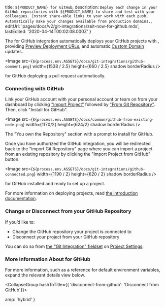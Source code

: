 
  title: `${PRODUCT_NAME} for GitHub`,
  description: `Deploy each change in your GitHub repositories with ${PRODUCT_NAME} to share and test with your colleagues. Instant share-able links to your work with each push. Automatically make your changes available from production domains.`,
  editUrl: 'pages/docs/v2/git-integrations/zeit-now-for-github.mdx',
  lastEdited: '2020-04-14T00:02:08.000Z'
}

The <ProductName /> for GitHub integration automatically deploys your GitHub projects with [<ProductName />](/), providing [Preview Deployment URLs](/docs/v2/platform/deployments#preview), and automatic [Custom Domain](/docs/v2/custom-domains) updates.

<Image
  src={`${process.env.ASSETS}/docs/git-integrations/github-comment.png`}
  width={1538 / 2.5}
  height={660 / 2.5}
  shadow
  borderRadius
/>
<Caption><ProductName /> for GitHub deploying a pull request automatically.</Caption>

### Connecting with GitHub

Link your GitHub account with your personal account or team on <ProductName /> from your dashboard by clicking ["Import Project"](/import) followed by ["From Git Repository"](/import/git). Then, click "Install <GithubAppName /> for GitHub".

<Image
  src={`${process.env.ASSETS}/docs/common/github-from-existing-code.png`}
  width={1170/2}
  height={624/2}
  shadow
  borderRadius
/>
<Caption>The "You own the Repository" section with a prompt to install <ProductName /> for GitHub.</Caption>

Once you have authorized the GitHub integration, you will be redirected back to the "Import Git Repository" page where you can import a project from an existing repository by clicking the "Import Project from GitHub" button.

<Image
  src={`${process.env.ASSETS}/docs/git-integrations/github-connected.png`}
  width={1190 / 2}
  height={620 / 2}
  shadow
  borderRadius
/>
<Caption><ProductName /> for GitHub installed and ready to set up a project.</Caption>

For more information on deploying projects, read [the <ProductName /> introduction documentation](/docs).

### Change or Disconnect from your GitHub Repository

If you’d like to:

- Change the GitHub repository your project is connected to
- Disconnect your project from your GitHub repository

You can do so from [the "Git Integration" fieldset](/docs/v2/platform/projects#git-integration) on [Project Settings](/docs/v2/platform/projects#project-settings).

### More Information About <NameWrapper name={PRODUCT_NAME} /> for GitHub

For more information, such as a reference for default environment variables, expand the relevant details view below.

<CollapseGroup hashToTitle={{ 'disconnect-from-github': 'Disconnect from GitHub'}}>
  <Collapse title="Default Behaviour">
    <GitHubDefaultBehaviour />
  </Collapse>

<Collapse title="Extending Your GitHub Workflow">
  <GitHubWorkflowExtension />
</Collapse>

<Collapse title="Included Environment Variables">
  <GitHubEnvironmentVariables />
</Collapse>

<Collapse title="Required Permissions">
  <GitHubPermissions />
</Collapse>

<Collapse title="Disconnect from GitHub">
    <GitHubDisconnecting />
  </Collapse>
</CollapseGroup>


  amp: 'hybrid'
}
